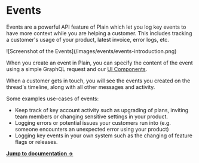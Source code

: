 
# Events

Events are a powerful API feature of Plain which let you log key events to have more context while you are helping a customer. This includes tracking a customer's usage of your product, latest invoice, error logs, etc.

<ImageContainer withBorder={true}>
  ![Screenshot of the Events](/images/events/events-introduction.png)
</ImageContainer>

When you create an event in Plain, you can specify the content of the event using a simple GraphQL request and our [UI Components](/ui-components).

When a customer gets in touch, you will see the events you created on the thread's timeline, along with all other messages and activity.

Some examples use-cases of events:

- Keep track of key account activity such as upgrading of plans, inviting team members or changing sensitive settings in your product.
- Logging errors or potential issues your customers run into (e.g. someone encounters an unexpected error using your product)
- Logging key events in your own system such as the changing of feature flags or releases.

[**Jump to documentation →**](/graphql/events)
